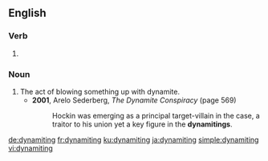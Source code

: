 ==English==

===Verb===
{{head|en|present participle}}

# {{present participle of|dynamite|lang=en}}

===Noun===
{{en-noun}}

# The act of blowing something up with dynamite.
#* '''2001''', Arelo Sederberg, ''The Dynamite Conspiracy'' (page 569)
#*: Hockin was emerging as a principal target-villain in the case, a traitor to his union yet a key figure in the '''dynamitings'''.

[[de:dynamiting]]
[[fr:dynamiting]]
[[ku:dynamiting]]
[[ja:dynamiting]]
[[simple:dynamiting]]
[[vi:dynamiting]]